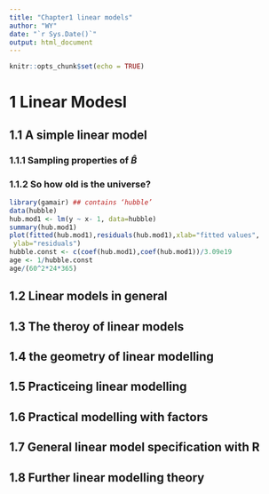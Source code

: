 ```yaml
---
title: "Chapter1 linear models"
author: "WY"
date: "`r Sys.Date()`"
output: html_document
---
```


```r
knitr::opts_chunk$set(echo = TRUE)
```

# 1 Linear Modesl

## 1.1 A simple linear model

### 1.1.1 Sampling properties of $\hat{B}$

### 1.1.2 So how old is the universe?
```r
library(gamair) ## contains ‘hubble’
data(hubble)
hub.mod1 <- lm(y ~ x- 1, data=hubble)
summary(hub.mod1)
plot(fitted(hub.mod1),residuals(hub.mod1),xlab="fitted values",
 ylab="residuals")
hubble.const <- c(coef(hub.mod1),coef(hub.mod1))/3.09e19
age <- 1/hubble.const
age/(60^2*24*365)
```


## 1.2 Linear models in general

## 1.3 The theroy of linear models

## 1.4 the geometry of linear modelling

## 1.5 Practiceing linear modelling

## 1.6 Practical modelling with factors

## 1.7 General linear model specification with R

## 1.8 Further linear modelling theory
